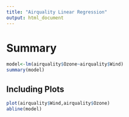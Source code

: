 ---
title: "Airquality Linear Regression"
output: html_document
---
# Summary

```{r,echo "# example1" >> README.md} 

model<-lm(airquality$Ozone~airquality$Wind)
summary(model)

```
## Including Plots
```{r,echo=FALSE}

plot(airquality$Wind,airquality$Ozone)
abline(model)
```



